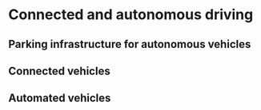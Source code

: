 # Connected and autonomous driving {#connected}

## Parking infrastructure for autonomous vehicles

## Connected vehicles

## Automated vehicles

